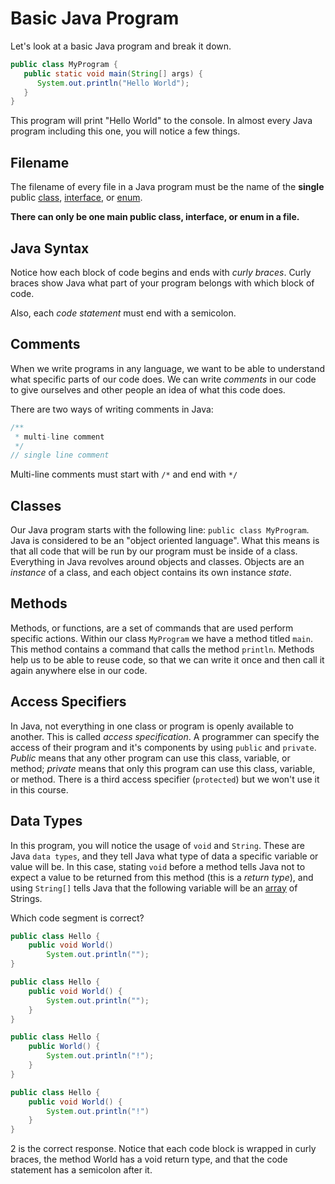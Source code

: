 # Basic Java Program

Let's look at a basic Java program and break it down.

```java
public class MyProgram {
   public static void main(String[] args) {
      System.out.println("Hello World");
   }
}
```

This program will print "Hello World" to the console. In almost every Java program including this one, you will notice a few things.

## Filename

The filename of every file in a Java program must be the name of the **single** public [class](notion://www.notion.so/basic-java/classes), [interface](notion://www.notion.so/advanced/java/abstract-classes-and-interfaces#interfaces), or [enum](notion://www.notion.so/advanced/coming-soon).

**There can only be one main public class, interface, or enum in a file.**

## Java Syntax

Notice how each block of code begins and ends with *curly braces*. Curly braces show Java what part of your program belongs with which block of code.

Also, each *code statement* must end with a semicolon.

## Comments

When we write programs in any language, we want to be able to understand what specific parts of our code does. We can write *comments* in our code to give ourselves and other people an idea of what this code does.

There are two ways of writing comments in Java:

```java
/**
 * multi-line comment
 */
// single line comment
```

Multi-line comments must start with `/*` and end with `*/`

## Classes

Our Java program starts with the following line: `public class MyProgram`. Java is considered to be an "object oriented language". What this means is that all code that will be run by our program must be inside of a class. Everything in Java revolves around objects and classes. Objects are an *instance* of a class, and each object contains its own instance *state*.

## Methods

Methods, or functions, are a set of commands that are used perform specific actions. Within our class `MyProgram` we have a method titled `main`. This method contains a command that calls the method `println`. Methods help us to be able to reuse code, so that we can write it once and then call it again anywhere else in our code.

## Access Specifiers

In Java, not everything in one class or program is openly available to another. This is called *access specification*. A programmer can specify the access of their program and it's components by using `public` and `private`. *Public* means that any other program can use this class, variable, or method; *private* means that only this program can use this class, variable, or method. There is a third access specifier (`protected`) but we won't use it in this course.

## Data Types

In this program, you will notice the usage of `void` and `String`. These are Java `data types`, and they tell Java what type of data a specific variable or value will be. In this case, stating `void` before a method tells Java not to expect a value to be returned from this method (this is a *return type*), and using `String[]` tells Java that the following variable will be an [array](http://localhost:8000/arrays) of Strings.

<Quiz>
<QuizQuestion>Which code segment is correct?</QuizQuestion>
<QuizOption>

```java
public class Hello {
    public void World()
        System.out.println("");
}
```

</QuizOption>
<QuizOption>

```java
public class Hello {
    public void World() {
        System.out.println("");
    }
}
```

</QuizOption>
<QuizOption>

```java
public class Hello {
    public World() {
        System.out.println("!");
    }
}
```

</QuizOption>
<QuizOption>

```java
public class Hello {
    public void World() {
        System.out.println("!")
    }
}
```

</QuizOption>
<QuizAnswer>
2 is the correct response. Notice that each code block is wrapped in curly braces, the method World has a void return type, and that the code statement has a semicolon after it.
</QuizAnswer>
</Quiz>